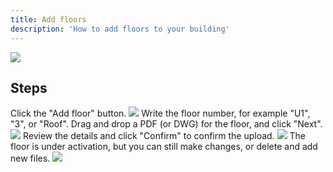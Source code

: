 ```yaml
---
title: Add floors
description: 'How to add floors to your building'
---
```


<Frame type="ghost" caption="Example of a building with floors in Arealize Dashboard">
    <img src="/images/dashboard/buildings/add-floors/floors.png" />
</Frame>

## Steps

<Steps>
  <Step title="Add floor">
    Click the "Add floor" button.
    <Frame type="glass">
        <img src="/images/dashboard/buildings/add-floors/step-1.png" />
    </Frame>
  </Step>
  <Step title="Upload floor plan">
    Write the floor number, for example "U1", "3", or "Roof". Drag and drop a PDF (or DWG) for the floor, and click "Next".
    <Frame type="glass">
        <img src="/images/dashboard/buildings/add-floors/step-2.png" />
    </Frame>
  </Step>
  <Step title="Confirm upload">
    Review the details and click "Confirm" to confirm the upload.
    <Frame type="glass">
        <img src="/images/dashboard/buildings/add-floors/step-3.png" />
    </Frame>
  </Step>
  <Step title="Change details and upload additional files">
    The floor is under activation, but you can still make changes, or delete and add new files.
    <Frame type="glass">
        <img src="/images/dashboard/buildings/add-floors/step-4.png" />
    </Frame>
  </Step>
</Steps>
